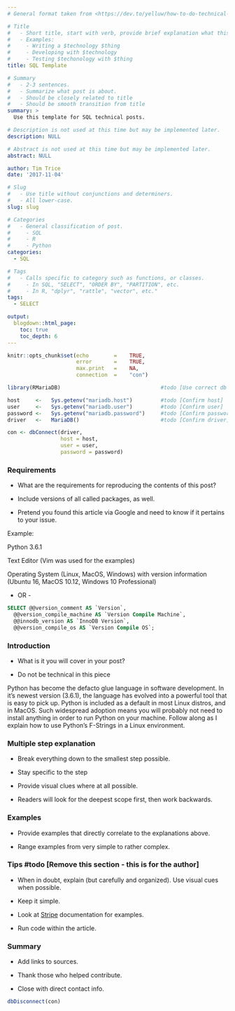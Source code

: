 ```yaml
---
# General format taken from <https://dev.to/yelluw/how-to-do-technical-blogging>

# Title
#   - Short title, start with verb, provide brief explanation what this is about.
#   - Examples:
#     - Writing a $technology $thing
#     - Developing with $technology
#     - Testing $techonology with $thing
title: SQL Template

# Summary
#   - 2-3 sentences. 
#   - Summarize what post is about.
#   - Should be closely related to title
#   - Should be smooth transition from title
summary: > 
  Use this template for SQL technical posts. 

# Description is not used at this time but may be implemented later.
description: NULL

# Abstract is not used at this time but may be implemented later.
abstract: NULL

author: Tim Trice
date: '2017-11-04'

# Slug
#   - Use title without conjunctions and determiners.
#   - All lower-case.
slug: slug

# Categories
#   - General classification of post.
#     - SQL
#     - R
#     - Python
categories:
  - SQL

# Tags
#   - Calls specific to category such as functions, or classes.
#     - In SQL, "SELECT", "ORDER BY", "PARTITION", etc.
#     - In R, "dplyr", "rattle", "vector", etc."
tags:
  - SELECT

output:
  blogdown::html_page:
    toc: true
    toc_depth: 6
---
```


```r
knitr::opts_chunk$set(echo        =    TRUE, 
                      error       =    TRUE, 
                      max.print   =    NA, 
                      connection  =    "con")
```

```r
library(RMariaDB)                                #todo [Use correct db library]
```

```r
host     <-   Sys.getenv("mariadb.host")         #todo [Confirm host]
user     <-   Sys.getenv("mariadb.user")         #todo [Confirm user]
password <-   Sys.getenv("mariadb.password")     #todo [Confirm password]
driver   <-   MariaDB()                          #todo [Confirm driver]
```

```r
con <- dbConnect(driver, 
                 host = host,
                 user = user, 
                 password = password)
```

### Requirements

  * What are the requirements for reproducing the contents of this post? 

  * Include versions of all called packages, as well.

  * Pretend you found this article via Google and need to know if it pertains 
    to your issue.

Example: 

Python 3.6.1

Text Editor (Vim was used for the examples)

Operating System (Linux, MacOS, Windows) with version information (Ubuntu 16, MacOS 10.12, Windows 10 Professional)

- OR - 

```sql
SELECT @@version_comment AS `Version`, 
  @@version_compile_machine AS `Version Compile Machine`, 
  @@innodb_version AS `InnoDB Version`, 
  @@version_compile_os AS `Version Compile OS`;
```

### Introduction

  * What is it you will cover in your post? 

  * Do not be technical in this piece

Python has become the defacto glue language in software development. In it's newest version (3.6.1), the language has evolved into a powerful tool that is easy to pick up. Python is included as a default in most Linux distros, and in MacOS. Such widespread adoption means you will probably not need to install anything in order to run Python on your machine. Follow along as I explain how to use Python's F-Strings in a Linux environment.

### Multiple step explanation

  * Break everything down to the smallest step possible. 
  
  * Stay specific to the step
  
  * Provide visual clues where at all possible.
  
  * Readers will look for the deepest scope first, then work backwards.

### Examples

  * Provide examples that directly correlate to the explanations above. 
  
  * Range examples from very simple to rather complex. 

### Tips #todo [Remove this section - this is for the author]

  * When in doubt, explain (but carefully and organized). Use visual cues when possible. 
  
  * Keep it simple. 
  
  * Look at [Stripe](https://stripe.com/docs/connect/accounts) documentation for examples.
  
  * Run code within the article. 

### Summary

  * Add links to sources.
  
  * Thank those who helped contribute.
  
  * Close with direct contact info.

```r
dbDisconnect(con)
```
